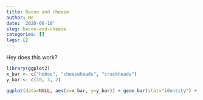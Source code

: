 ```yaml
---
title: Bacon and cheese
author: Me
date: '2020-06-10'
slug: bacon-and-cheese
categories: []
tags: []
---
```


Hey does this work?

```r
library(ggplot2)
x_bar <- c("hobos", "cheeseheads", "crackheads")
y_bar <- c(10, 3, 2)

ggplot(data=NULL, aes(x=x_bar, y=y_bar)) + geom_bar(stat="identity") + ggtitle("expected wins") + theme_dark()
```

